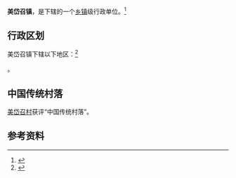 {{中国乡级行政区
|景观照片文件名 = 美岱召archway.png
|景观照片描述 = [[美岱召|美岱召]]大门
|汉语拼音 =
|其他语言 = [[蒙古语|蒙古语]]
|其他语言名称 = {{MongolUnicode|ᠮᠠᠶᠢᠳᠠᠷ ᠵᠤᠤ}}
|旧称 = 麦达力<ref>{{cite news|title=旅游景区基本情况登记表|url=http://www.baotou.gov.cn/info/1803/17241.htm|publisher=包头市人民政府}}</ref>
|地名出处 = [[藏传佛教|藏传佛教]]寺庙[[美岱召|美岱召]]：蒙古语意为“[[彌勒菩薩|弥勒]]庙”
|建置时间 =
|毗邻 = 
|位置图文件名 = 
|位置图描述 = 
|自定义图片= 
|政府驻地 = 
|总面积 = 
|总人口 = 
|总人口年份 = 
|户籍人口 = 
|户籍人口年份 = 
|常住人口 = 
|常住人口年份 = 
|人口密度 = 
|GDP = 
|GDP年份 = 
|邮政编码 =
|电话区号 = 472
|官方网站 = 
|网站名称=
|15/02/21/106/000}}

'''美岱召镇'''，是{{PRC admin/fullname|15/02/21/106/000|3}}下辖的一个[[乡镇|乡镇]]级行政单位。<ref>{{PRC admin/ref sgc|{{PRC admin/parent|15/02/21/106/000}}}}</ref>

== 行政区划 ==

美岱召镇下辖以下地区：<ref>{{PRC admin/ref sgc|15/02/21/106/000}}</ref>

{{PRC admin/children|15/02/21/106/000}}。

==中国传统村落==
[[美岱召村|美岱召村]]获评“中国传统村落”。

== 参考资料 ==

{{reflist}}

{{行政区划小作品}}
{{PRC admin/navcat|15/02/21/106/000}}